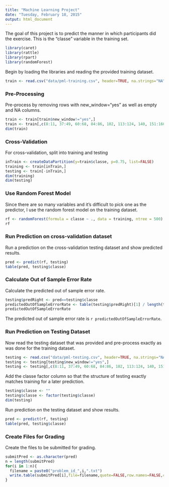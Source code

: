 ```yaml
---
title: "Machine Learning Project"
date: "Tuesday, February 18, 2015"
output: html_document
---
```

The goal of this project is to predict the manner in which participants did the exercise. This is the "classe" variable in the training set.
```r
library(caret)
library(rattle)
library(rpart)
library(randomForest)
```

Begin by loading the libraries and reading the provided training dataset.
```r
train <- read.csv("data/pml-training.csv", header=TRUE, na.strings="NA")
```
### Pre-Processing

Pre-process by removing rows with new_window="yes" as well as empty and NA columns. 
```r
train <- train[train$new_window!="yes",]
train <- train[,c(8:11, 37:49, 60:68, 84:86, 102, 113:124, 140, 151:160)]
dim(train)
```
### Cross-Validation

For cross-validation, split into training and testing
```r
inTrain <- createDataPartition(y=train$classe, p=0.75, list=FALSE)
training <- train[inTrain,]
testing <- train[-inTrain,]
dim(training)
dim(testing)
```
### Use Random Forest Model

Since there are so many variables and it's difficult to pick one as the predictor, I use the random forest model on the training dataset.
```r
rf <- randomForest(formula = classe ~ ., data = training, ntree = 500) 
rf
```
### Run Prediction on cross-validation dataset

Run a prediction on the cross-validation testing dataset and show predicted results.
```r
pred <- predict(rf, testing)
table(pred, testing$classe)
```

### Calculate Out of Sample Error Rate

Calculate the predicted out of sample error rate.
```r
testing$predRight <- pred==testing$classe
predictedOutOfSampleErrorRate <- table(testing$predRight)[1] / length(testing$predRight)
predictedOutOfSampleErrorRate
```
The predicted out of sample error rate is `r predictedOutOfSampleErrorRate`.

### Run Prediction on Testing Dataset

Now read the testing dataset that was provided and pre-process exactly as was done for the training dataset.
```r
testing <- read.csv("data/pml-testing.csv", header=TRUE, na.strings="NA")
testing <- testing[testing$new_window!="yes",]
testing <- testing[,c(8:11, 37:49, 60:68, 84:86, 102, 113:124, 140, 151:159)]
```
Add the classe factor column so that the structure of testing exactly matches training for a later prediction.
```r
testing$classe <- ""
testing$classe <- factor(testing$classe)
dim(testing)
```
Run prediction on the testing dataset and show results.
```r
pred <- predict(rf, testing)
table(pred, testing$classe)
```
### Create Files for Grading

Create the files to be submitted for grading.
```r
submitPred <- as.character(pred)
n = length(submitPred)
for(i in 1:n){
  filename = paste0("problem_id_",i,".txt")
  write.table(submitPred[i],file=filename,quote=FALSE,row.names=FALSE,col.names=FALSE)
}
```